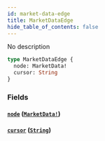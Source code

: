```yaml
---
id: market-data-edge
title: MarketDataEdge
hide_table_of_contents: false
---
```



No description

```graphql
type MarketDataEdge {
  node: MarketData!
  cursor: String
}
```


### Fields

#### [`node`](#) ([`MarketData!`](/docs/mainnet/graphql/objects/market-data))




#### [`cursor`](#) ([`String`](/docs/mainnet/graphql/scalars/string))






